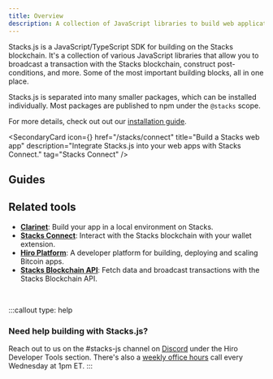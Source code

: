 ```yaml
---
title: Overview
description: A collection of JavaScript libraries to build web applications on Stacks.
---
```



Stacks.js is a JavaScript/TypeScript SDK for building on the Stacks blockchain. It's a collection of various JavaScript libraries that allow you to broadcast a transaction with the Stacks blockchain, construct post-conditions, and more. Some of the most important building blocks, all in one place.

Stacks.js is separated into many smaller packages, which can be installed individually. Most packages are published to npm under the `@stacks` scope.

For more details, check out out our [installation guide](/reference/stacks.js/installation).

<SecondaryCard
  icon={<Globe/>}
  href="/stacks/connect"
  title="Build a Stacks web app"
  description="Integrate Stacks.js into your web apps with Stacks Connect."
  tag="Stacks Connect"
/>

## Guides

<Cards>
  <SecondaryCard
    href="/stacks/stacks.js/guides/broadcast-transactions"
    title="Broadcast transactions"
    description="Create and broadcast transactions using Stacks.js builder and helper functions."
  />
  <SecondaryCard
    href="/stacks/stacks.js/guides/post-conditions"
    title="Constructing post-conditions"
    description="Build post-conditions into your smart contracts and safe-guard your users."
  />
</Cards>

## Related tools

- **[Clarinet](/tools/clarinet)**: Build your app in a local environment on Stacks.
- **[Stacks Connect](/reference/stacks.js/connect-wallet)**: Interact with the Stacks blockchain with your wallet extension.
- **[Hiro Platform](https://platform.hiro.so/)**: A developer platform for building, deploying and scaling Bitcoin apps.
- **[Stacks Blockchain API](/apis/stacks-blockchain-api)**: Fetch data and broadcast transactions with the Stacks Blockchain API.

<br />

:::callout
type: help
### Need help building with Stacks.js?
Reach out to us on the <span className="font-bold">#stacks-js</span> channel on [Discord](https://stacks.chat/) under the Hiro Developer Tools section. There's also a [weekly office hours](https://www.addevent.com/event/kI22007085) call every Wednesday at 1pm ET.
:::
